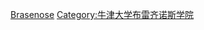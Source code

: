 {{Commonscat|Alumni of Brasenose College, Oxford}}

[[Category:牛津大学校友|Brasenose]]
[[Category:牛津大学布雷齐诺斯学院|Category:牛津大学布雷齐诺斯学院]]